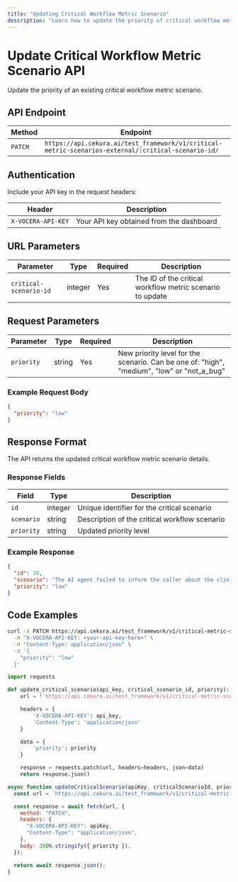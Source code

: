 ---
title: "Updating Critical Workflow Metric Scenario"
description: "Learn how to update the priority of critical workflow metric scenarios"
---

# Update Critical Workflow Metric Scenario API

Update the priority of an existing critical workflow metric scenario.

## API Endpoint

| Method  | Endpoint                                                                                            |
| ------- | --------------------------------------------------------------------------------------------------- |
| `PATCH` | `https://api.cekura.ai/test_framework/v1/critical-metric-scenarios-external/:critical-scenario-id/` |

## Authentication

Include your API key in the request headers:

| Header             | Description                              |
| ------------------ | ---------------------------------------- |
| `X-VOCERA-API-KEY` | Your API key obtained from the dashboard |

## URL Parameters

| Parameter              | Type    | Required | Description                                               |
| ---------------------- | ------- | -------- | --------------------------------------------------------- |
| `critical-scenario-id` | integer | Yes      | The ID of the critical workflow metric scenario to update |

## Request Parameters

| Parameter  | Type   | Required | Description                                                                                |
| ---------- | ------ | -------- | ------------------------------------------------------------------------------------------ |
| `priority` | string | Yes      | New priority level for the scenario. Can be one of: "high", "medium", "low" or "not_a_bug" |

### Example Request Body

```json
{
  "priority": "low"
}
```

## Response Format

The API returns the updated critical workflow metric scenario details.

### Response Fields

| Field      | Type    | Description                                   |
| ---------- | ------- | --------------------------------------------- |
| `id`       | integer | Unique identifier for the critical scenario   |
| `scenario` | string  | Description of the critical workflow scenario |
| `priority` | string  | Updated priority level                        |

### Example Response

```json
{
  "id": 30,
  "scenario": "The AI agent failed to inform the caller about the clinic's closure and did not offer a telemedicine appointment.",
  "priority": "low"
}
```

## Code Examples

<CodeGroup>

```bash Curl
curl -X PATCH https://api.cekura.ai/test_framework/v1/critical-metric-scenarios-external/{critical_scenario_id}/ \
  -H "X-VOCERA-API-KEY: <your-api-key-here>" \
  -H "Content-Type: application/json" \
  -d '{
    "priority": "low"
  }'
```

```python Python
import requests

def update_critical_scenario(api_key, critical_scenario_id, priority):
    url = f'https://api.cekura.ai/test_framework/v1/critical-metric-scenarios-external/{critical_scenario_id}/'

    headers = {
        'X-VOCERA-API-KEY': api_key,
        'Content-Type': 'application/json'
    }

    data = {
        'priority': priority
    }

    response = requests.patch(url, headers=headers, json=data)
    return response.json()
```

```javascript JavaScript
async function updateCriticalScenario(apiKey, criticalScenarioId, priority) {
  const url = `https://api.cekura.ai/test_framework/v1/critical-metric-scenarios-external/${criticalScenarioId}/`;

  const response = await fetch(url, {
    method: "PATCH",
    headers: {
      "X-VOCERA-API-KEY": apiKey,
      "Content-Type": "application/json",
    },
    body: JSON.stringify({ priority }),
  });

  return await response.json();
}
```

</CodeGroup>
